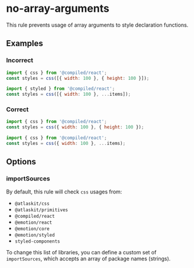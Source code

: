 # no-array-arguments

This rule prevents usage of array arguments to style declaration functions.

## Examples

### Incorrect

```js
import { css } from '@compiled/react';
const styles = css([{ width: 100 }, { height: 100 }]);
```

```js
import { styled } from '@compiled/react';
const styles = css([{ width: 100 }, ...items]);
```

### Correct

```js
import { css } from '@compiled/react';
const styles = css({ width: 100 }, { height: 100 });
```

```js
import { css } from '@compiled/react';
const styles = css({ width: 100 }, ...items);
```

## Options

### importSources

By default, this rule will check `css` usages from:

- `@atlaskit/css`
- `@atlaskit/primitives`
- `@compiled/react`
- `@emotion/react`
- `@emotion/core`
- `@emotion/styled`
- `styled-components`

To change this list of libraries, you can define a custom set of `importSources`, which accepts an array of package names (strings).
